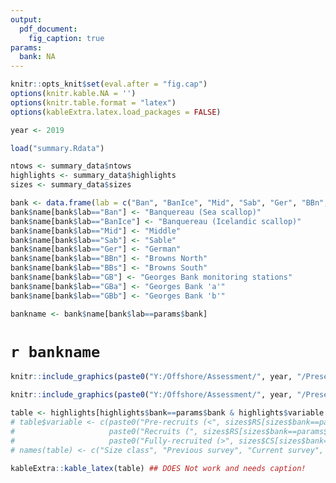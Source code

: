 ```yaml
---
output: 
  pdf_document:
    fig_caption: true
params:
  bank: NA
---
```



```r
knitr::opts_knit$set(eval.after = "fig.cap")
options(knitr.kable.NA = '')
options(knitr.table.format = "latex")
options(kableExtra.latex.load_packages = FALSE)

year <- 2019

load("summary.Rdata")

ntows <- summary_data$ntows
highlights <- summary_data$highlights
sizes <- summary_data$sizes

bank <- data.frame(lab = c("Ban", "BanIce", "Mid", "Sab", "Ger", "BBn", "BBs", "GB", "GBa", "GBb"), name=NA)
bank$name[bank$lab=="Ban"] <- "Banquereau (Sea scallop)"
bank$name[bank$lab=="BanIce"] <- "Banquereau (Icelandic scallop)"
bank$name[bank$lab=="Mid"] <- "Middle"
bank$name[bank$lab=="Sab"] <- "Sable"
bank$name[bank$lab=="Ger"] <- "German"
bank$name[bank$lab=="BBn"] <- "Browns North"
bank$name[bank$lab=="BBs"] <- "Browns South"
bank$name[bank$lab=="GB"] <- "Georges Bank monitoring stations"
bank$name[bank$lab=="GBa"] <- "Georges Bank 'a'"
bank$name[bank$lab=="GBb"] <- "Georges Bank 'b'"

bankname <- bank$name[bank$lab==params$bank]

```

\newpage


# `r bankname`

```r
knitr::include_graphics(paste0("Y:/Offshore/Assessment/", year, "/Presentations/Survey_summary/test_figures/", params$bank, "/survey_strata.png"))
```


```r
knitr::include_graphics(paste0("Y:/Offshore/Assessment/", year, "/Presentations/Survey_summary/test_figures/", params$bank, "/abundance_ts.png"))
```


```r
table <- highlights[highlights$bank==params$bank & highlights$variable %in% c("NPR", "NR", "N"), c("variable", "lastyear", "thisyear", "LTM")]
# table$variable <- c(paste0("Pre-recruits (<", sizes$RS[sizes$bank==params$bank]$size, "mm)"),
#                     paste0("Recruits (", sizes$RS[sizes$bank==params$bank]$size, "-", sizes$RS[sizes$bank==params$bank]$size, "mm)"),
#                     paste0("Fully-recruited (>", sizes$CS[sizes$bank==params$bank]$size, "mm)"))
# names(table) <- c("Size class", "Previous survey", "Current survey", "Long term median")

kableExtra::kable_latex(table) ## DOES Not work and needs caption!
```



<!-- ```{r, echo=FALSE, message=F, out.height="75%", out.width="75%", fig.align="center"} -->
<!-- knitr::include_graphics(paste0("Y:/Offshore/Assessment/", year, "/Presentations/Survey_summary/test_figures/", params$bank, "/biomass_ts.png")) -->
<!-- ``` -->
<!-- _Figure 3. Biomass time series, represented by kilograms of scallop per tow._ -->


<!-- ```{r, echo=FALSE, message=F, out.height="75%", out.width="75%", fig.align="center"} -->
<!-- knitr::include_graphics(paste0("Y:/Offshore/Assessment/", year, "/Presentations/Survey_summary/test_figures/", params$bank, "/SHF.png")) -->
<!-- ``` -->
<!-- _Figure 4. Shell height frequencies of scallop. Vertical dashed lines are the recruit size limits._ -->


<!-- ```{r, echo=FALSE, message=F, out.height="75%", out.width="75%", fig.align="center"} -->
<!-- knitr::include_graphics(paste0("Y:/Offshore/Assessment/", year, "/Presentations/Survey_summary/test_figures/", params$bank, "/PR-spatial.png")) -->
<!-- ``` -->
<!-- _Figure 5. Spatial distribution of pre-recruit scallop._ -->


<!-- ```{r, echo=FALSE, message=F, out.height="75%", out.width="75%", fig.align="center"} -->
<!-- knitr::include_graphics(paste0("Y:/Offshore/Assessment/", year, "/Presentations/Survey_summary/test_figures/", params$bank, "/Rec-spatial.png")) -->
<!-- ``` -->
<!-- _Figure 6. Spatial distribution of recruit scallop._ -->


<!-- ```{r, echo=FALSE, message=F, out.height="75%", out.width="75%", fig.align="center"} -->
<!-- knitr::include_graphics(paste0("Y:/Offshore/Assessment/", year, "/Presentations/Survey_summary/test_figures/", params$bank, "/FR-spatial.png")) -->
<!-- ``` -->
<!-- _Figure 7. Spatial distribution of fully-recruited scallop._ -->


<!-- ```{r, echo=FALSE, message=F, out.height="75%", out.width="75%", fig.align="center"} -->
<!-- knitr::include_graphics(paste0("Y:/Offshore/Assessment/", year, "/Presentations/Survey_summary/test_figures/", params$bank, "/MWSH_and_CF_ts.png")) -->
<!-- ``` -->
<!-- _Figure 8. Meat-weight shell height relationship (left) and condition time series (right). Condition is measured as grams of meat per decimeter cubed, which is similar to the meat weight of a scallop with 100mm shell height._ -->


<!-- ```{r, echo=FALSE, message=F, out.height="75%", out.width="75%", fig.align="center"} -->
<!-- knitr::include_graphics(paste0("Y:/Offshore/Assessment/", year, "/Presentations/Survey_summary/test_figures/", params$bank, "/CF-spatial.png")) -->
<!-- ``` -->
<!-- _Figure 9. Spatial distribution of scallop condition._ -->


<!-- ```{r, echo=FALSE, message=F, out.height="75%", out.width="75%", fig.align="center"} -->
<!-- knitr::include_graphics(paste0("Y:/Offshore/Assessment/", year, "/Presentations/Survey_summary/test_figures/", params$bank, "/MC-spatial.png")) -->
<!-- ``` -->
<!-- _Figure 10. Spatial distribution of meat weight._ -->


<!-- ```{r, echo=FALSE, message=F, out.height="75%", out.width="75%", fig.align="center"} -->
<!-- knitr::include_graphics(paste0("Y:/Offshore/Assessment/", year, "/Presentations/Survey_summary/test_figures/", params$bank, "/Clap-spatial.png")) -->
<!-- ``` -->
<!-- _Figure 11. Spatial distribution of clappers._ -->


<!-- ```{r, echo=FALSE, message=F, out.height="75%", out.width="75%", fig.align="center"} -->
<!-- knitr::include_graphics(paste0("Y:/Offshore/Assessment/", year, "/Presentations/Survey_summary/test_figures/", params$bank, "/Clapper_per_ts.png")) -->
<!-- ``` -->
<!-- _Figure 12. Clapper time series, represented by number of clappers per tow._ -->


<!-- ```{r, echo=FALSE, message=F, out.height="75%", out.width="75%", fig.align="center", fig.cap=NULL} -->
<!-- if(!params$bank %in% c("Ban", "BanIce")) knitr::include_graphics(paste0("Y:/Offshore/Assessment/", year-1, "/Presentations/Survey_summary/test_figures/", params$bank, "/breakdown-",year-1, ".png")) -->

<!-- ``` -->


<!-- ```{r, echo=FALSE, message=F, out.height="75%", out.width="75%", fig.align="center"} -->
<!-- knitr::include_graphics(paste0("Y:/Offshore/Assessment/", year, "/Presentations/Survey_summary/test_figures/", params$bank, "/breakdown-",year, ".png")) -->
<!-- ``` -->
<!-- _Figure 14. Current survey's relationship between biomass, shell height, and meat count._ -->



<!-- ```{r child = if(params$year == 2011){"child_document.Rmd"} } -->
<!-- ``` -->
